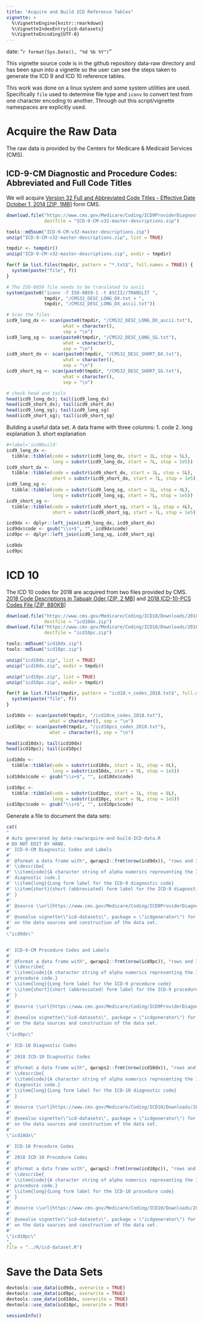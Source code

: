 ```yaml
---
title: "Acquire and Build ICD Reference Tables"
vignette: >
  %\VignetteEngine{knitr::rmarkdown}
  %\VignetteIndexEntry{icd-datasets}
  %\VignetteEncoding{UTF-8}
---
```


date:  "`r format(Sys.Date(), "%d %b %Y")`"


This vignette source code is in the github repository data-raw directory and
has been spun into a vignette so the user can see the steps taken to generate
the ICD 9 and ICD 10 reference tables.

This work was done on a linux system and some system utilities are used.
Specifically `file` used to determine file type and `iconv` to convert test
from one character encoding to another.  Through out this script/vignette
namespaces are explicitly used.

# Acquire the Raw Data
The raw data is provided by the Centers for Medicare & Medicaid Services
(CMS).

## ICD-9-CM Diagnostic and Procedure Codes: Abbreviated and Full Code Titles
We will acquire [Version 32 Full and Abbreviated Code Titles - Effective Date
October 1, 2014 [ZIP,
1MB]](https://www.cms.gov/Medicare/Coding/ICD9ProviderDiagnosticCodes/Downloads/ICD-9-CM-v32-master-descriptions.zip)
form CMS.
```r

download.file("https://www.cms.gov/Medicare/Coding/ICD9ProviderDiagnosticCodes/Downloads/ICD-9-CM-v32-master-descriptions.zip",
              destfile = "ICD-9-CM-v32-master-descriptions.zip")

tools::md5sum("ICD-9-CM-v32-master-descriptions.zip")
unzip("ICD-9-CM-v32-master-descriptions.zip", list = TRUE)

tmpdir <- tempdir()
unzip("ICD-9-CM-v32-master-descriptions.zip", exdir = tmpdir)

for(f in list.files(tmpdir, pattern = "*.txt$", full.names = TRUE)) {
  system(paste("file", f))
}

# The ISO-8859 file needs to be translated to ascii
system(paste0("iconv -f ISO-8859-1 -t ASCII//TRANSLIT ",
              tmpdir, "/CMS32_DESC_LONG_DX.txt > ",
              tmpdir, "/CMS32_DESC_LONG_DX_ascii.txt"))

# Scan the files
icd9_long_dx <- scan(paste0(tmpdir, "/CMS32_DESC_LONG_DX_ascii.txt"),
                     what = character(),
                     sep = "\n")
icd9_long_sg <- scan(paste0(tmpdir, "/CMS32_DESC_LONG_SG.txt"),
                     what = character(),
                     sep = "\n")
icd9_short_dx <- scan(paste0(tmpdir, "/CMS32_DESC_SHORT_DX.txt"),
                     what = character(),
                     sep = "\n")
icd9_short_sg <- scan(paste0(tmpdir, "/CMS32_DESC_SHORT_SG.txt"),
                     what = character(),
                     sep = "\n")

# check head and tails
head(icd9_long_dx); tail(icd9_long_dx)
head(icd9_short_dx); tail(icd9_short_dx)
head(icd9_long_sg); tail(icd9_long_sg)
head(icd9_short_sg); tail(icd9_short_sg)
```


Building a useful data set.  A data frame with three columns:
1. code
2. long explanation
3. short explanation
```r

#+label='icd9build'
icd9_long_dx <-
  tibble::tibble(code = substr(icd9_long_dx, start = 1L, stop = 5L),
                 long = substr(icd9_long_dx, start = 7L, stop = 1e5))
icd9_short_dx <-
  tibble::tibble(code = substr(icd9_short_dx, start = 1L, stop = 5L),
                 short = substr(icd9_short_dx, start = 7L, stop = 1e5))
icd9_long_sg <-
  tibble::tibble(code = substr(icd9_long_sg, start = 1L, stop = 4L),
                 long = substr(icd9_long_sg, start = 7L, stop = 1e5))
icd9_short_sg <-
  tibble::tibble(code = substr(icd9_short_sg, start = 1L, stop = 4L),
                 short = substr(icd9_short_sg, start = 7L, stop = 1e5))

icd9dx <- dplyr::left_join(icd9_long_dx, icd9_short_dx)
icd9dx$code <- gsub("\\s+$", "", icd9dx$code)
icd9pc <- dplyr::left_join(icd9_long_sg, icd9_short_sg)

icd9dx
icd9pc
```


# ICD 10
The ICD 10 codes for 2018 are acquired from two files provided by CMS.
[2018 Code Descriptions in Tabualr Oder [ZIP, 2 MB]](https://www.cms.gov/Medicare/Coding/ICD10/Downloads/2018-ICD-10-Code-Descriptions.zip)
and
[2018 ICD-10-PCS Codes File [ZIP, 880KB]](https://www.cms.gov/Medicare/Coding/ICD10/Downloads/2018-ICD-10-PCS-Codes-File.zip)
```r

download.file("https://www.cms.gov/Medicare/Coding/ICD10/Downloads/2018-ICD-10-Code-Descriptions.zip",
              destfile = "icd10dx.zip")
download.file("https://www.cms.gov/Medicare/Coding/ICD10/Downloads/2018-ICD-10-PCS-Codes-File.zip",
              destfile = "icd10pc.zip")

tools::md5sum("icd10dx.zip")
tools::md5sum("icd10pc.zip")

unzip("icd10dx.zip", list = TRUE)
unzip("icd10dx.zip", exdir = tmpdir)

unzip("icd10pc.zip", list = TRUE)
unzip("icd10pc.zip", exdir = tmpdir)

for(f in list.files(tmpdir, pattern = "icd10.+_codes_2018.txt$", full.names = TRUE)) {
  system(paste("file", f))
}

icd10dx <- scan(paste0(tmpdir, "/icd10cm_codes_2018.txt"),
                what = character(), sep = "\n")
icd10pc <- scan(paste0(tmpdir, "/icd10pcs_codes_2018.txt"),
                what = character(), sep = "\n")

head(icd10dx); tail(icd10dx)
head(icd10pc); tail(icd10pc)

icd10dx <-
  tibble::tibble(code = substr(icd10dx, start = 1L, stop = 8L),
                 long = substr(icd10dx, start = 9L, stop = 1e5))
icd10dx$code <- gsub("\\s+$", "", icd10dx$code)

icd10pc <-
  tibble::tibble(code = substr(icd10pc, start = 1L, stop = 8L),
                 long = substr(icd10pc, start = 9L, stop = 1e5))
icd10pc$code <- gsub("\\s+$", "", icd10pc$code)
```


Generate a file to document the data sets:
```r


cat(
"
# Auto generated by data-raw/acquire-and-build-ICD-data.R
# DO NOT EDIT BY HAND.
#' ICD-9-CM Diagnostic Codes and Labels
#'
#' @format a data frame with", qwraps2::frmt(nrow(icd9dx)), "rows and 3 columns.
#' \\describe{
#' \\item{code}{A character string of alpha numerics representing the ICD-9
#' diagnostic code.}
#' \\item{long}{Long form label for the ICD-9 diagnostic code}
#' \\item{short}{short (abbreviated) form label for the ICD-9 diagnostic code}
#' }
#'
#' @source \\url{https://www.cms.gov/Medicare/Coding/ICD9ProviderDiagnosticCodes/Downloads/ICD-9-CM-v32-master-descriptions.zip}
#'
#' @seealso vignette(\"icd-datasets\", package = \"icdgenerator\") for details
#' on the data sources and construction of the data set.
#'
\"icd9dx\"


#' ICD-9-CM Procedure Codes and Labels
#'
#' @format a data frame with", qwraps2::frmt(nrow(icd9pc)), "rows and 3 columns.
#' \\describe{
#' \\item{code}{A character string of alpha numerics representing the ICD-9
#' procedure code.}
#' \\item{long}{Long form label for the ICD-9 procedure code}
#' \\item{short}{short (abbreviated) form label for the ICD-9 procedure code}
#' }
#'
#' @source \\url{https://www.cms.gov/Medicare/Coding/ICD9ProviderDiagnosticCodes/Downloads/ICD-9-CM-v32-master-descriptions.zip}
#'
#' @seealso vignette(\"icd-datasets\", package = \"icdgenerator\") for details
#' on the data sources and construction of the data set.
#'
\"icd9pc\"

#' ICD-10 Diagnostic Codes
#'
#' 2018 ICD-10 Diagnostic Codes
#'
#' @format a data frame with", qwraps2::frmt(nrow(icd10dx)), "rows and 2 columns.
#' \\describe{
#' \\item{code}{A character string of alpha numerics representing the ICD-10
#' diagnostic code.}
#' \\item{long}{Long form label for the ICD-10 diagnostic code}
#' }
#'
#' @source \\url{https://www.cms.gov/Medicare/Coding/ICD10/Downloads/2018-ICD-10-Code-Descriptions.zip}
#'
#' @seealso vignette(\"icd-datasets\", package = \"icdgenerator\") for details
#' on the data sources and construction of the data set.
#'
\"icd10dx\"

#' ICD-10 Procedure Codes
#'
#' 2018 ICD-10 Procedure Codes
#'
#' @format a data frame with", qwraps2::frmt(nrow(icd10pc)), "rows and 2 columns.
#' \\describe{
#' \\item{code}{A character string of alpha numerics representing the ICD-10
#' procedure code.}
#' \\item{long}{Long form label for the ICD-10 procedure code}
#' }
#'
#' @source \\url{https://www.cms.gov/Medicare/Coding/ICD10/Downloads/2018-ICD-10-PCS-Codes-File.zip}
#'
#' @seealso vignette(\"icd-datasets\", package = \"icdgenerator\") for details
#' on the data sources and construction of the data set.
#'
\"icd10pc\"
",
file = "../R/icd-dataset.R")
```


# Save the Data Sets
```r
devtools::use_data(icd9dx, overwrite = TRUE)
devtools::use_data(icd9pc, overwrite = TRUE)
devtools::use_data(icd10dx, overwrite = TRUE)
devtools::use_data(icd10pc, overwrite = TRUE)
```

```r
sessionInfo()
```

